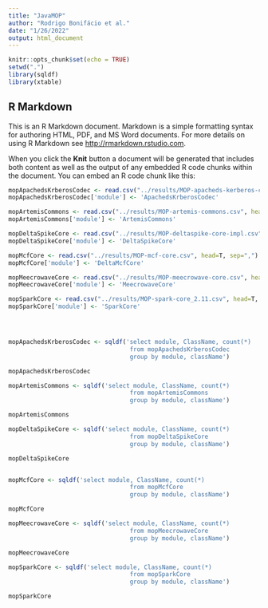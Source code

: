 ```yaml
---
title: "JavaMOP"
author: "Rodrigo Bonifácio et al."
date: "1/26/2022"
output: html_document
---
```


```r
knitr::opts_chunk$set(echo = TRUE)
setwd(".")
library(sqldf)
library(xtable)
```

## R Markdown

This is an R Markdown document. Markdown is a simple formatting syntax for authoring HTML, PDF, and MS Word documents. For more details on using R Markdown see <http://rmarkdown.rstudio.com>.

When you click the **Knit** button a document will be generated that includes both content as well as the output of any embedded R code chunks within the document. You can embed an R code chunk like this:

```r
mopApachedsKrberosCodec <- read.csv("../results/MOP-apacheds-kerberos-codec.csv", head=T, sep=",")
mopApachedsKrberosCodec['module'] <- 'ApachedsKrberosCodec'

mopArtemisCommons <- read.csv("../results/MOP-artemis-commons.csv", head=T, sep=",")
mopArtemisCommons['module'] <- 'ArtemisCommons'

mopDeltaSpikeCore <- read.csv("../results/MOP-deltaspike-core-impl.csv", head=T, sep=",")
mopDeltaSpikeCore['module'] <- 'DeltaSpikeCore'

mopMcfCore <- read.csv("../results/MOP-mcf-core.csv", head=T, sep=",")
mopMcfCore['module'] <- 'DeltaMcfCore'

mopMeecrowaveCore <- read.csv("../results/MOP-meecrowave-core.csv", head=T, sep=",")
mopMeecrowaveCore['module'] <- 'MeecrowaveCore'

mopSparkCore <- read.csv("../results/MOP-spark-core_2.11.csv", head=T, sep=",")
mopSparkCore['module'] <- 'SparkCore'




mopApachedsKrberosCodec <- sqldf('select module, ClassName, count(*) 
                                  from mopApachedsKrberosCodec 
                                  group by module, className')

mopApachedsKrberosCodec

mopArtemisCommons <- sqldf('select module, ClassName, count(*) 
                                  from mopArtemisCommons 
                                  group by module, className')

mopArtemisCommons

mopDeltaSpikeCore <- sqldf('select module, ClassName, count(*) 
                                  from mopDeltaSpikeCore 
                                  group by module, className')

mopDeltaSpikeCore


mopMcfCore <- sqldf('select module, ClassName, count(*) 
                                  from mopMcfCore 
                                  group by module, className')

mopMcfCore

mopMeecrowaveCore <- sqldf('select module, ClassName, count(*) 
                                  from mopMeecrowaveCore 
                                  group by module, className')

mopMeecrowaveCore

mopSparkCore <- sqldf('select module, ClassName, count(*) 
                                  from mopSparkCore 
                                  group by module, className')

mopSparkCore
```